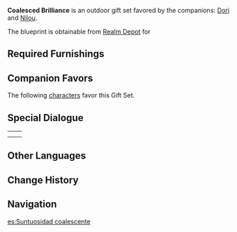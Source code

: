 {{Furnishing Infobox
|id             = 350061
|image          = Furnishing Set Coalesced Brilliance Display.png
|category       = Indoor Set
|subcategory    = Gift Set
|quality        = 4
|adeptal_energy = 960
|description    = A room that is bedecked with various gems, ornaments, and a collection of precious items. Its interior gives off an air of luxury, and lighting but a single lamp in the corner will allow the scattered light to reflect all about, dazzling the senses.<br />For those who seek wealth, such a storeroom is akin to a sweet treat with just the right amount of sugar and a lingering aftertaste. And as for those who appreciate the aesthetics more, they will find the sparkle of the artworks in here a pleasant surprise, no matter the angle from which they look.
|blueprint      = Realm Depot
}}
'''Coalesced Brilliance''' is an outdoor gift set favored by the companions: [[Dori]] and [[Nilou]].

The blueprint is obtainable from [[Realm Depot]] for {{Item|Realm Currency|24|x=240}}

==Required Furnishings==
{{Recipe
|type = Gift Set
|yield = 0
|Adhigama Wood "Versatile" Shelves = 2
|Hued Vase: Cerulean = 2
|A Choice of Delicacies = 3
|Appraiser's Treasure = 2
|Ephemeral Spirit = 2
|Ceramic Centerpiece = 2
|Hued Vase: Malachite = 1
|Hued Vase: Amber = 1
|Glorious Emerald Tapestry = 1
|sort = Adhigama Wood "Versatile" Shelves;Hued Vase: Cerulean;A Choice of Delicacies;Appraiser's Treasure;Ephemeral Spirit;Ceramic Centerpiece;Hued Vase: Malachite;Hued Vase: Amber;Glorious Emerald Tapestry
}}

==Companion Favors==
The following [[characters]] favor this Gift Set.
{{Companion/Header}}
{{Companion
|character = Dori
|rewards = {{Card|Primogem|20}}{{Card|Vajrada Amethyst Fragment|1}}{{Card|Mora|20,000}}
}}
{{Companion
|character = Nilou
|rewards = {{Card|Primogem|20}}{{Card|Varunada Lazurite Fragment|1}}{{Card|Mora|20,000}}
}}
{{Companion/Footer}}

==Special Dialogue==
{{HousingCompanion|favorite}}
{| class="wikitable"
|-
|{{Card|Dori}}||{{Transclude|Dori/Companion|Coalesced Brilliance}}
|-
|{{Card|Nilou}}||{{Transclude|Nilou/Companion|Coalesced Brilliance}}
|}

==Other Languages==
{{Other Languages
|en      = Coalesced Brilliance
|zhs     = 凝停的绮璨明彩
|zhs_rm  = Níngtíng de Qǐcàn Míngcǎi
|zht     = 凝停的綺璨明彩
|zht_rm  = Níngtíng de Qǐcàn Míngcǎi
|zh_tl   = 
|ja      = 静止した豪華絢爛
|ja_rm   = Seishishita Goukakenran
|ja_tl   = Stilled Magnificence
|ko      = 찬란함이 멈춘 곳
|ko_rm   = Chanranhami Meomchun Got
|ko_tl   = A Place Where Brilliance Stopped
|es      = Suntuosidad coalescente
|es_tl   = Coalesced Sumptuousity
|fr      = Brillance fusionnée
|fr_tl   = Fused Brilliance
|ru      = Средоточие блеска
|ru_tl   = Center of Brilliance
|th      = ความงดงามซึ่งสะกดสายตา
|th_rm   = 
|th_tl   = 
|vi      = Sắc Thái Lung Linh
|vi_tl   = 
|de      = Der Glanz der Schätze
|de_tl   = The Sheen of Treasure
|id      = Kecantikan yang Memukau
|id_tl   = Stunning Beauty
|pt      = Brilho Condensado
|pt_tl   = 
|tr      = Birleşik Parlaklık
|tr_tl   = 
|it      = Brillantezza agglomerata
|it_tl   = 
}}

==Change History==
{{Change History|3.2}}

==Navigation==
{{Furnishing Navbox/Sets|type=gift}}

[[es:Suntuosidad coalescente]]